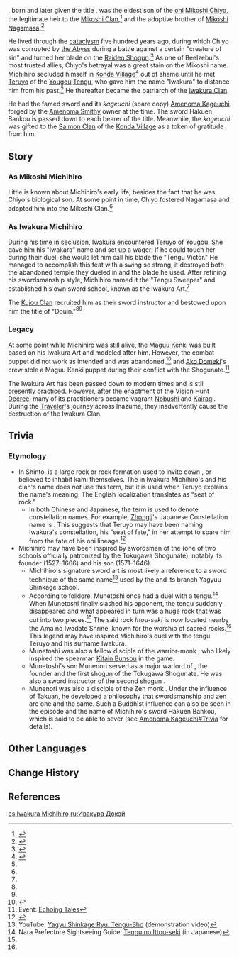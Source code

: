 {{Character Infobox
|type             = Mentioned
|deceased         = Past
|realname         = 
|region           = Inazuma
|mother           = Mikoshi Chiyo
|ancestry         = [[Iwakura Clan]]
|sibling          = Mikoshi Nagamasa
|siblingNote      = Adoptive brother
|affiliation      = Oni
|affiliation2     = Mikoshi Clan
|affiliation2Note = Formerly
|affiliation3     = Iwakura Clan
|affiliation4     = Kujou Clan
|affiliationNote4 = Instructor
|affiliation5     = Youkai
|title            = Douin
}}
{{Lang|'''Iwakura Michihiro'''|ja=岩蔵道啓|ja_rm=Iwakura Michihiro}}, born {{Lang|'''Mikoshi Michihiro'''|ja=御輿道啓}} and later given the title {{Lang|'''Douin'''|ja=道胤}}, was the eldest son of the [[oni]] [[Mikoshi Chiyo]], the legitimate heir to the [[Mikoshi Clan]],<ref name="Emblem of Severed Fate">{{Ref/ArtiSet|Emblem of Severed Fate}}</ref> and the adoptive brother of [[Mikoshi Nagamasa]].<ref name="KatNag">{{Ref/Weapon|Katsuragikiri Nagamasa}}</ref>

He lived through the [[cataclysm]] five hundred years ago, during which Chiyo was corrupted by [[the Abyss]] during a battle against a certain "creature of sin" and turned her blade on the [[Raiden Shogun]].<ref>{{Ref/Item|Mask of the Kijin}}</ref> As one of Beelzebul's most trusted allies, Chiyo's betrayal was a great stain on the Mikoshi name. Michihiro secluded himself in [[Konda Village]]<ref name="Amenoma Kageuchi">{{Ref/Weapon|Amenoma Kageuchi}}</ref> out of shame until he met [[Teruyo]] of the [[Mt. Yougou|Yougou]] [[Tengu]], who gave him the name "Iwakura" to distance him from his past.<ref name="Emblem of Severed Fate" /> He thereafter became the patriarch of the [[Iwakura Clan]].

He had the famed sword {{Lang|"Hakuen Bankou Amenoma"|ja=薄縁満光天目}} and its ''kageuchi'' (spare copy) [[Amenoma Kageuchi]], forged by the [[Amenoma Smithy]] owner at the time. The sword Hakuen Bankou is passed down to each bearer of the {{Lang|"In"|ja=胤}} title. Meanwhile, the ''kageuchi'' was gifted to the [[Saimon Clan]] of the [[Konda Village]] as a token of gratitude from him.

==Story==
===As Mikoshi Michihiro===
Little is known about Michihiro's early life, besides the fact that he was Chiyo's biological son. At some point in time, Chiyo fostered Nagamasa and adopted him into the Mikoshi Clan.<ref name="KatNag" />

===As Iwakura Michihiro===
During his time in seclusion, Iwakura encountered Teruyo of Yougou. She gave him his "Iwakara" name and set up a wager: if he could touch her during their duel, she would let him call his blade the "Tengu Victor." He managed to accomplish this feat with a swing so strong, it destroyed both the abandoned temple they dueled in and the blade he used. After refining his swordsmanship style, Michihiro named it the "Tengu Sweeper" and established his own sword school, known as the Iwakura Art.<ref name="Emblem of Severed Fate" />

The [[Kujou Clan]] recruited him as their sword instructor and bestowed upon him the title of "Douin."<ref name="Emblem of Severed Fate" /><ref name="Amenoma Kageuchi" />

===Legacy===
At some point while Michihiro was still alive, the [[Maguu Kenki]] was built based on his Iwakura Art and modeled after him. However, the combat puppet did not work as intended and was abandoned,<ref>{{Ref/Enemy|Maguu Kenki}}</ref> and [[Ako Domeki]]'s crew stole a Maguu Kenki puppet during their conflict with the Shogunate.<ref>Event: [[Echoing Tales/Story|Echoing Tales]]</ref>

The Iwakura Art has been passed down to modern times and is still presently practiced. However, after the enactment of the [[Vision Hunt Decree]], many of its practitioners became vagrant [[Nobushi]] and [[Kairagi]]. During the [[Traveler]]'s journey across Inazuma, they inadvertently cause the destruction of the Iwakura Clan.

==Trivia==
===Etymology===
*In Shinto, {{Lang|{{w|iwakura}}|ja=磐座/岩座}} is a large rock or rock formation used to invite down {{Lang|{{w|kami}}|ja=神}}, or believed to inhabit kami themselves. The {{Lang|"Iwakura"|ja=岩蔵}} in Iwakura Michihiro's and his clan's name does ''not'' use this term, but it is used when Teruyo explains the name's meaning. The English localization translates {{ja|磐座}} as "seat of rock."
**In both Chinese and Japanese, the term {{ja|座|rm=kura}} is used to denote constellation names. For example, [[Zhongli]]'s Japanese Constellation name is {{ja|岩王帝君座|tl=Seat of the Rock King Emperor}}. This suggests that Teruyo may have been naming Iwakura's constellation, his "seat of fate," in her attempt to spare him from the fate of his oni lineage.<ref>{{Ref/Arti|Sundered Feather|quote="Thinking back, I changed your name in hopes that you might escape from the curse of the oni bloodline."}}</ref>
*Michihiro may have been inspired by swordsmen of the {{w|Yagyū Shinkage-ryū|Yagyuu Shinkage school}} (one of two schools officially patronized by the Tokugawa Shogunate), notably its founder {{w|Yagyū Munetoshi|Yagyuu "Sekishuusai" Munetoshi}} (1527–1606) and his son {{w|Yagyū Munenori|Yagyuu Munenori}} (1571–1646).
**Michihiro's signature sword art {{Lang|Tengu Sweeper|ja=天狗抄|ja_rm=Tengu-Shou|ja_tl=Tengu Raid}} is most likely a reference to a sword technique of the same name<ref>YouTube: [https://youtu.be/u1ix3G95-QY Yagyu Shinkage Ryu: Tengu-Sho] (demonstration video)</ref> used by the {{w|Kage-ryū (Aizu)|Kage school}} and its branch Yagyuu Shinkage school.
**According to folklore, Munetoshi once had a duel with a tengu.<ref name="ittou-seki">Nara Prefecture Sightseeing Guide: [http://www.pref.nara.jp/koho/kenmindayori/tayori/t2008/tayori2003/naranomukashi2003.htm Tengu no Ittou-seki] (in Japanese)</ref> When Munetoshi finally slashed his opponent, the tengu suddenly disappeared and what appeared in turn was a huge rock that was cut into two pieces.<ref name="ittou-seki" /> The said rock ''Ittou-seki'' is now located nearby the Ama no Iwadate Shrine, known for the worship of sacred rocks.<ref name="ittou-seki" /> This legend may have inspired Michihiro's duel with the tengu Teruyo and his surname Iwakura.
**Munetoshi was also a fellow disciple of the warrior-monk {{w|Hōzōin In'ei|Houzouin In'ei}}, who likely inspired the spearman [[Kitain Bunsou]] in the game.
**Munetoshi's son Munenori served as a major warlord of {{w|Tokugawa Ieyasu}}, the founder and the first shogun of the Tokugawa Shogunate. He was also a sword instructor of the second shogun {{w|Tokugawa Hidetada}}.
**Munenori was also a disciple of the Zen monk {{w|Takuan Sōhō|Takuan Souhou}}. Under the influence of Takuan, he developed a philosophy that swordsmanship and zen are one and the same. Such a Buddhist influence can also be seen in the episode and the name of Michihiro's sword Hakuen Bankou, which is said to be able to sever {{w|Pratītyasamutpāda|mortal fate}} (see [[Amenoma Kageuchi#Trivia]] for details).

==Other Languages==
{{Other Languages|default_hidden=1
|en       = Iwakura Michihiro
|zhs      = 岩藏道启
|zhs_rm   = Yáncáng Dàoqǐ{{Assumed}}
|zht      = 岩藏道啟
|zht_rm   = Yáncáng Dàoqǐ{{Assumed}}
|ja       = 岩蔵道啓
|ja_rm    = Iwakura Michihiro
|ko       = 이와쿠라 미치히라
|ko_rm    = Iwakura Michihira
|es       = Iwakura Michihiro
|fr       = Iwakura Michihiro
|ru       = Ивакура Докэй
|th       = Iwakura Michihiro
|vi       = Iwakura Michihiro
|de       = Iwakura Michihiro
|id       = Iwakura Michiro{{verify}}
|pt       = Iwakura Michihiro
|tr       = 
|it       = 
}}

==Change History==
{{Change History|introduced=2.0}}

==References==
{{Reflist|2}}

[[es:Iwakura Michihiro]]
[[ru:Ивакура Докэй]]